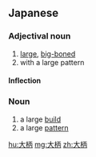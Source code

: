 ==Japanese==
{{ja-kanjitab|大|柄}}

===Adjectival noun===
{{ja-adj|おおがら|decl=na}}

# [[large]], [[big-boned]]
# with a large pattern

====Inflection====
{{ja-na|大柄|おおがら|ōgara}}

===Noun===
{{ja-noun|おおがら}}

# a large [[build]]
# a large [[pattern]]

[[hu:大柄]]
[[mg:大柄]]
[[zh:大柄]]